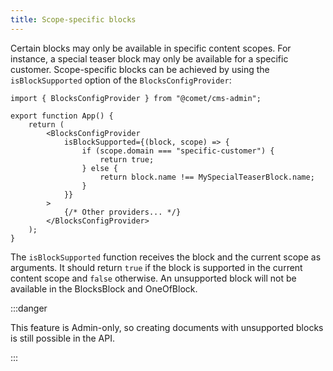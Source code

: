 ```yaml
---
title: Scope-specific blocks
---
```


Certain blocks may only be available in specific content scopes.
For instance, a special teaser block may only be available for a specific customer.
Scope-specific blocks can be achieved by using the `isBlockSupported` option of the `BlocksConfigProvider`:

```tsx title="App.tsx"
import { BlocksConfigProvider } from "@comet/cms-admin";

export function App() {
    return (
        <BlocksConfigProvider
            isBlockSupported={(block, scope) => {
                if (scope.domain === "specific-customer") {
                    return true;
                } else {
                    return block.name !== MySpecialTeaserBlock.name;
                }
            }}
        >
            {/* Other providers... */}
        </BlocksConfigProvider>
    );
}
```

The `isBlockSupported` function receives the block and the current scope as arguments.
It should return `true` if the block is supported in the current content scope and `false` otherwise.
An unsupported block will not be available in the BlocksBlock and OneOfBlock.

:::danger

This feature is Admin-only, so creating documents with unsupported blocks is still possible in the API.

:::
